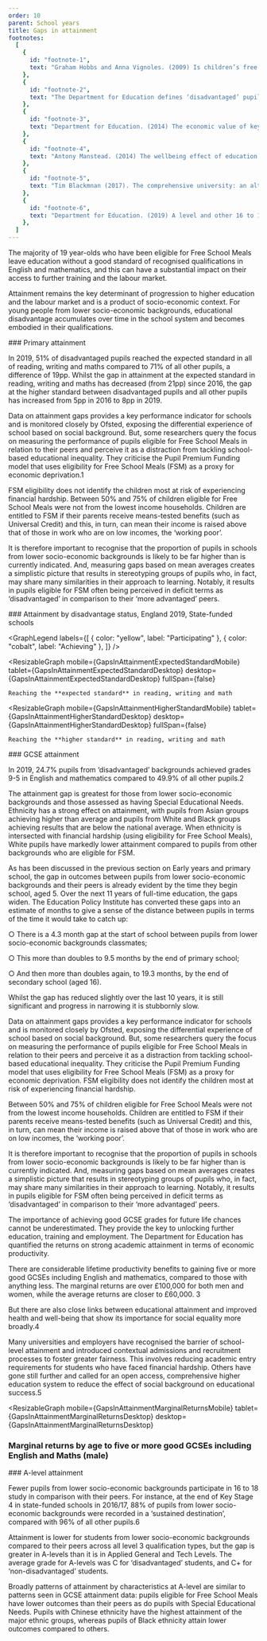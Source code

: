 ```yaml
---
order: 10
parent: School years
title: Gaps in attainment
footnotes:
  [
    {
      id: "footnote-1",
      text: "Graham Hobbs and Anna Vignoles. (2009) Is children’s free school meal ‘eligibility’ a good proxy for family income. British Educational Research Journal; Becky Allen. (2018) The pupil premium is not working.",
    },
    {
      id: "footnote-2",
      text: "The Department for Education defines ‘disadvantaged’ pupils as those are known to have been eligible for free school meals in the past six years (from year 6 to year 11), if they are recorded as having been looked after for at least one day or if they are recorded as having been adopted from care.",
    },
    {
      id: "footnote-3",
      text: "Department for Education. (2014) The economic value of key intermediate qualifications: estimating the returns and lifetime productivity gains to GCSEs, A levels and apprenticeships.",
    },
    {
      id: "footnote-4",
      text: "Antony Manstead. (2014) The wellbeing effect of education. ESRC evidence briefing; Richard Wilkinson and Kate Pickett. (2009) The Spirit Level. Penguin.",
    },
    {
      id: "footnote-5",
      text: "Tim Blackmnan (2017). The comprehensive university: an alternative to social stratification by academic selection. Hepi Occasional Paper 17.",
    },
    {
      id: "footnote-6",
      text: "Department for Education. (2019) A level and other 16 to 18 results 2018 to 2019.",
    },
  ]
---
```



<div>
  The majority of 19 year-olds who have been eligible for Free School Meals
  leave education without a good standard of recognised qualifications in
  English and mathematics, and this can have a substantial impact on their
  access to further training and the labour market.

  Attainment remains the key determinant of progression to higher education and
  the labour market and is a product of socio-economic context. For young people
  from lower socio-economic backgrounds, educational disadvantage accumulates
  over time in the school system and becomes embodied in their qualifications.

</div>

<ResearchImage imageName="gaps-in-attainment-1.jpg" />

<div>
  ### Primary attainment

  In 2019, 51% of disadvantaged pupils reached the expected standard in all of
  reading, writing and maths compared to 71% of all other pupils, a difference
  of 19pp. Whilst the gap in attainment at the expected standard in reading,
  writing and maths has decreased (from 21pp) since 2016, the gap at the higher
  standard between disadvantaged pupils and all other pupils has increased from
  5pp in 2016 to 8pp in 2019.

  Data on attainment gaps provides a key performance indicator for schools and
  is monitored closely by Ofsted, exposing the differential experience of school
  based on social background. But, some researchers query the focus on measuring
  the performance of pupils eligible for Free School Meals in relation to their
  peers and perceive it as a distraction from tackling school-based educational
  inequality. They criticise the Pupil Premium Funding model that uses
  eligibility for Free School Meals (FSM) as a proxy for economic
  deprivation.<FootnoteLink linkId="footnote-1">1</FootnoteLink>

</div>

<div>
  FSM eligibility does not identify the children most at risk of experiencing
  financial hardship. Between 50% and 75% of children eligible for Free School
  Meals were not from the lowest income households. Children are entitled to FSM
  if their parents receive means-tested benefits (such as Universal Credit) and
  this, in turn, can mean their income is raised above that of those in work who
  are on low incomes, the ‘working poor’.

  It is therefore important to recognise that the proportion of pupils in
  schools from lower socio-economic backgrounds is likely to be far higher than
  is currently indicated. And, measuring gaps based on mean averages creates a
  simplistic picture that results in stereotyping groups of pupils who, in fact,
  may share many similarities in their approach to learning. Notably, it
  results in pupils eligible for FSM often being perceived in deficit terms as
  ‘disadvantaged’ in comparison to their ‘more advantaged’ peers.

</div>

<div className="full-span common-legend">
  ### Attainment by disadvantage status, England 2019, State-funded schools

  <GraphLegend
    labels={[
      { color: "yellow", label: "Participating" },
      { color: "cobalt", label: "Achieving" },
    ]}
  />
</div>

<ResizableGraph
  mobile={GapsInAttainmentExpectedStandardMobile}
  tablet={GapsInAttainmentExpectedStandardDesktop}
  desktop={GapsInAttainmentExpectedStandardDesktop}
  fullSpan={false}
>
    Reaching the **expected standard** in reading, writing and math
    
</ResizableGraph>

<ResizableGraph
  mobile={GapsInAttainmentHigherStandardMobile}
  tablet={GapsInAttainmentHigherStandardDesktop}
  desktop={GapsInAttainmentHigherStandardDesktop}
  fullSpan={false}
>
    Reaching the **higher standard** in reading, writing and math
</ResizableGraph>

<div>
  ### GCSE attainment

  In 2019, 24.7% pupils from ‘disadvantaged’ backgrounds achieved grades 9-5 in
  English and mathematics compared to 49.9% of all other pupils.<FootnoteLink
  linkId="footnote-2">2</FootnoteLink>

  The attainment gap is greatest for those from lower socio-economic backgrounds
  and those assessed as having Special Educational Needs. Ethnicity has a strong
  effect on attainment, with pupils from Asian groups achieving higher than
  average and pupils from White and Black groups achieving results that are
  below the national average. When ethnicity is intersected with financial
  hardship (using eligibility for Free School Meals), White pupils have markedly
  lower attainment compared to pupils from other backgrounds who are eligible
  for FSM.
</div>

<div>
  As has been discussed in the previous section on Early years and primary
  school, the gap in outcomes between pupils from lower socio-economic
  backgrounds and their peers is already evident by the time they begin school,
  aged 5. Over the next 11 years of full-time education, the gaps widen. The
  Education Policy Institute has converted these gaps into an estimate of months
  to give a sense of the distance between pupils in terms of the time it would
  take to catch up: 

  ○	There is a 4.3 month gap at the start of school between pupils from lower
  socio-economic backgrounds classmates; 

  ○	This more than doubles to 9.5 months by the end of primary school; 

  ○	And then more than doubles again, to 19.3 months, by the end of secondary
  school (aged 16). 
</div>

<ResearchImage imageName="gaps-in-attainment-2.jpg" />

<div>
  Whilst the gap has reduced slightly over the last 10 years, it is still
  significant and progress in narrowing it is stubbornly slow. 

  Data on attainment gaps provides a key performance indicator for schools and
  is monitored closely by Ofsted, exposing the differential experience of school
  based on social background. But, some researchers query the focus on measuring
  the performance of pupils eligible for Free School Meals in relation to their
  peers and perceive it as a distraction from tackling school-based educational
  inequality. They criticise the Pupil Premium Funding model that uses
  eligibility for Free School Meals (FSM) as a proxy for economic deprivation.
  FSM eligibility does not identify the children most at risk of experiencing
  financial hardship. 
</div>

<div>
  Between 50% and 75% of children eligible for Free School Meals were not from
  the lowest income households. Children are entitled to FSM if their parents
  receive means-tested benefits (such as Universal Credit) and this, in turn,
  can mean their income is raised above that of those in work who are on low
  incomes, the ‘working poor’. 

  It is therefore important to recognise that the proportion of pupils in
  schools from lower socio-economic backgrounds is likely to be far higher than
  is currently indicated. And, measuring gaps based on mean averages creates a
  simplistic picture that results in stereotyping groups of pupils who, in fact,
  may share many similarities in their approach to learning.  Notably, it
  results in pupils eligible for FSM often being perceived in deficit terms as
  ‘disadvantaged’ in comparison to their ‘more advantaged’ peers. 

  The importance of achieving good GCSE grades for future life chances cannot be
  underestimated. They provide the key to unlocking further education, training
  and employment. The Department for Education has quantified the returns on
  strong academic attainment in terms of economic productivity.
</div>

<div>
   There are considerable lifetime productivity benefits to gaining five or more
   good GCSEs including English and mathematics, compared to those with anything
   less. The marginal returns are over £100,000 for both men and women, while
   the average returns are closer to £60,000. <FootnoteLink
   linkId="footnote-3">3</FootnoteLink>

  But there are also close links between educational attainment and improved
  health and well-being that show its importance for social equality more
  broadly.<FootnoteLink linkId="footnote-4">4</FootnoteLink>

  Many universities and employers have recognised the barrier of school-level
  attainment and introduced contextual admissions and recruitment processes to
  foster greater fairness. This involves reducing academic entry requirements
  for students who have faced financial hardship. Others have gone still further
  and called for an open access, comprehensive higher education system to reduce
  the effect of social background on educational success.<FootnoteLink
  linkId="footnote-5">5</FootnoteLink>
</div>

<ResizableGraph
  mobile={GapsInAttainmentMarginalReturnsMobile}
  tablet={GapsInAttainmentMarginalReturnsDesktop}
  desktop={GapsInAttainmentMarginalReturnsDesktop}
>
  ### Marginal returns by age to five or more good GCSEs including English and Maths (male)
</ResizableGraph>

<div>
  ### A-level attainment

  Fewer pupils from lower socio-economic backgrounds participate in 16 to 18
  study in comparison with their peers. For instance, at the end of Key Stage 4
  in state-funded schools in 2016/17, 88% of pupils from lower socio-economic
  backgrounds were recorded in a ‘sustained destination’, compared with 96% of
  all other pupils.<FootnoteLink linkId="footnote-6">6</FootnoteLink>

  Attainment is lower for students from lower socio-economic backgrounds
  compared to their peers across all level 3 qualification types, but the gap is
  greater in A-levels than it is in Applied General and Tech Levels. The average
  grade for A-levels was C for ‘disadvantaged’ students, and C+ for
  ‘non-disadvantaged’ students.
</div>

Broadly patterns of attainment by characteristics at A-level are similar to
patterns seen in GCSE attainment data: pupils eligible for Free School Meals
have lower outcomes than their peers as do pupils with Special Educational
Needs. Pupils with Chinese ethnicity have the highest attainment of the major
ethnic groups, whereas pupils of Black ethnicity attain lower outcomes compared
to others.